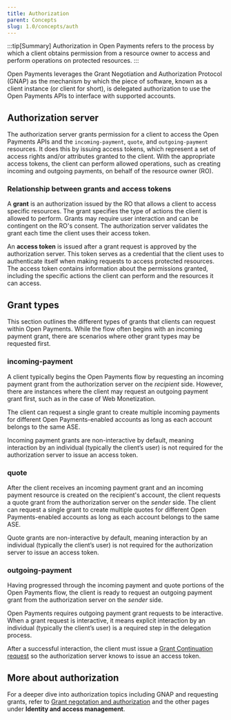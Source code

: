 ```yaml
---
title: Authorization
parent: Concepts
slug: 1.0/concepts/auth
---
```



:::tip[Summary]
Authorization in Open Payments refers to the process by which a client obtains permission from a resource owner to access and perform operations on protected resources.
:::

Open Payments leverages the <LinkOut href="https://datatracker.ietf.org/doc/html/draft-ietf-gnap-core-protocol">Grant Negotiation and Authorization Protocol (GNAP)</LinkOut> as the mechanism by which the piece of software, known as a client instance (or client for short), is delegated authorization to use the Open Payments APIs to interface with supported accounts.

## Authorization server

The authorization server grants permission for a client to access the Open Payments APIs and the `incoming-payment`, `quote`, and `outgoing-payment` resources. It does this by issuing access tokens, which represent a set of access rights and/or attributes granted to the client. With the appropriate access tokens, the client can perform allowed operations, such as creating incoming and outgoing payments, on behalf of the resource owner (RO).

### Relationship between grants and access tokens

A **grant** is an authorization issued by the RO that allows a client to access specific resources. The grant specifies the type of actions the client is allowed to perform. Grants may require user interaction and can be contingent on the RO's consent. The authorization server validates the grant each time the client uses their access token.

An **access token** is issued after a grant request is approved by the authorization server. This token serves as a credential that the client uses to authenticate itself when making requests to access protected resources. The access token contains information about the permissions granted, including the specific actions the client can perform and the resources it can access.

## Grant types

This section outlines the different types of grants that clients can request within Open Payments. While the flow often begins with an incoming payment grant, there are scenarios where other grant types may be requested first.

### incoming-payment

A client typically begins the Open Payments flow by requesting an incoming payment grant from the authorization server on the _recipient_ side. However, there are instances where the client may request an outgoing payment grant first, such as in the case of Web Monetization.

The client can request a single grant to create multiple incoming payments for different Open Payments-enabled accounts as long as each account belongs to the same <Tooltip content="Account servicing entity" client:load><span>ASE</span></Tooltip>.

Incoming payment grants are non-interactive by default, meaning interaction by an individual (typically the client’s user) is not required for the authorization server to issue an access token.

### quote

After the client receives an incoming payment grant and an incoming payment resource is created on the recipient's account, the client requests a quote grant from the authorization server on the _sender_ side. The client can request a single grant to create multiple quotes for different Open Payments-enabled accounts as long as each account belongs to the same <Tooltip content="Account servicing entity" client:load><span>ASE</span></Tooltip>.

Quote grants are non-interactive by default, meaning interaction by an individual (typically the client’s user) is not required for the authorization server to issue an access token.

### outgoing-payment

Having progressed through the incoming payment and quote portions of the Open Payments flow, the client is ready to request an outgoing payment grant from the authorization server on the _sender_ side.

Open Payments requires outgoing payment grant requests to be interactive. When a grant request is interactive, it means explicit interaction by an individual (typically the client’s user) is a required step in the delegation process.

After a successful interaction, the client must issue a [Grant Continuation request](/1.0/apis/auth-server/operations/post-continue) so the authorization server knows to issue an access token.

## More about authorization

For a deeper dive into authorization topics including GNAP and requesting grants, refer to [Grant negotation and authorization](/1.0/identity/grants) and the other pages under **Identity and access management**.
